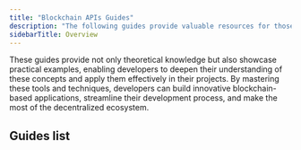 ```yaml
---
title: "Blockchain APIs Guides"
description: "The following guides provide valuable resources for those looking to harness the power of Blockchain APIs to build decentralized applications."
sidebarTitle: Overview
---
```


These guides provide not only theoretical knowledge but also showcase practical examples, enabling developers to deepen their understanding of these concepts and apply them effectively in their projects. By mastering these tools and techniques, developers can build innovative blockchain-based applications, streamline their development process, and make the most of the decentralized ecosystem.

## Guides list

<CardGroup>
  <Card title="Tracking some Bored Apes: The Ethereum event logs tutorial" href="/docs/tracking-some-bored-apes-the-ethereum-event-logs-tutorial" icon="angle-right" horizontal />
  <Card title="Expanding your blockchain horizons: The eth_getBlockReceipts emulator" href="/docs/expanding-your-blockchain-horizons-the-eth_getblockreceipts-emulator" icon="angle-right" horizontal />
  <Card title="Deep dive into Merkle proofs and eth_getProof" href="/docs/deep-dive-into-merkle-proofs-and-eth-getproof-ethereum-rpc-method" icon="angle-right" horizontal />
  <Card title="Geth vs Erigon: Deep dive into RPC methods on Ethereum clients" href="/docs/geth-vs-erigon-deep-dive-into-rpc-methods-on-ethereum-clients" icon="angle-right" horizontal />
  <Card title="Ethereum logs tutorial series: Logs and filters" href="/docs/ethereum-logs-tutorial-series-logs-and-filters" icon="angle-right" horizontal />
  <Card title="Mastering custom JavaScript tracing for Ethereum virtual machine" href="/docs/mastering-custom-javascript-tracing-for-ethereum-virtual-machine" icon="angle-right" horizontal />
  <Card title="Develop a battleship game using zero-knowledge concepts on Ethereum" href="/docs/develop-a-battleship-game-using-zero-knowledge-concepts-on-ethereum" icon="angle-right" horizontal />
  <Card title="How to mint a music NFT: Dropping fire tunes with Chainstack IPFS Storage" href="/docs/how-to-mint-music-nft-with-chainstack-ipfs-storage" icon="angle-right" horizontal />
  <Card title="Sending Warp transaction with web3.js, ethers.js, web3.py, and ethClient.go" href="/docs/sending-warp-transaction-with-web3js-ethersjs-web3py-and-ethclientgo" icon="angle-right" horizontal />
  <Card title="How to mint a generative music NFT with Chainstack IPFS Storage and Soundraw" href="/docs/how-to-mint-generative-music-nft-with-chainstack-ipfs-storage-soundraw" icon="angle-right" horizontal />
  <Card title="Harnessing Chainlink oracles with Chainstack: Fetching real-time crypto prices from Ethereum" href="/docs/harnessing-chainlink-oracles-with-chainstack-fetching-real-time-crypto-prices-from-ethereum" icon="angle-right" horizontal />
  <Card title="Fetching transfer events with getPastEvents for a BAYC NFT" href="/docs/fetching-transfer-events-with-getpastevents-for-a-bayc-nft" icon="angle-right" horizontal />
  <Card title="Understanding Ethereum's 'Filter not found' error and how to fix it" href="/docs/understanding-ethereums-filter-not-found-error-and-how-to-fix-it" icon="angle-right" horizontal />
  <Card title="Introducing Bun: The future of JavaScript runtimes" href="/docs/introducing-bun-the-future-of-javascript-runtimes" icon="angle-right" horizontal />
  <Card title="Fetching transactions to and from a specific address with eth_getBlockByNumber" href="/docs/fetching-transactions-to-and-from-a-specific-address-with-eth_getblockbynumber" icon="angle-right" horizontal />
  <Card title="cryo: Your gateway to blockchain data" href="/docs/cryo-your-gateway-to-blockchain-data" icon="angle-right" horizontal />
  <Card title="cryo + Chainstack: A developer's guide to blockchain data mastery with Python" href="/docs/cryo-with-chainstack-and-python" icon="angle-right" horizontal />
  <Card title="Exploring Bitcoin Transactions with `getrawtransaction`" href="/docs/exploring-bitcoin-transactions-with-getrawtransaction" icon="angle-right" horizontal />
  <Card title="Integrating Multi-Endpoint Shared Configuration (MESC) with Chainstack: A comprehensive guide" href="/docs/mesc-and-chainstack" icon="angle-right" horizontal />
  <Card title="Ethers.js: Enhancing blockchain data reliability with FallbackProvider" href="/docs/enhancing-blockchain-data-reliability-with-ethers-fallbackprovider" icon="angle-right" horizontal />
  <Card title="Web3.js: How to use the new Chainstack plugin" href="/docs/web3js-how-to-use-the-new-chainstack-plugin" icon="angle-right" horizontal />
  <Card title="ethers.js ChainstackProvider: How to BUIDL a multi-chain wallet balance aggregator" href="/docs/ethersjs-chainstackprovider-how-to-multi-chain-wallet-balance-aggregator" icon="angle-right" horizontal />
</CardGroup>
